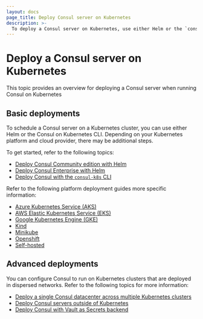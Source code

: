 ```yaml
---
layout: docs
page_title: Deploy Consul server on Kubernetes
description: >-
  To deploy a Consul server on Kubernetes, use either Helm or the `consul-k8s` CLI to schedule the server. Learn about additional steps for deploying a Consul server to different Kubernetes platforms.
---
```


# Deploy a Consul server on Kubernetes

This topic provides an overview for deploying a Consul server when running Consul on Kubernetes

## Basic deployments

To schedule a Consul server on a Kubernetes cluster, you can use either Helm or the Consul on Kubernetes CLI. Depending on your Kubernetes platform and cloud provider, there may be additional steps.

To get started, refer to the following topics:

- [Deploy Consul Community edition with Helm](/consul/docs/deploy/server/k8s/helm)
- [Deploy Consul Enterprise with Helm](/consul/docs/deploy/server/k8s/enterprise)
- [Deploy Consul with the `consul-k8s` CLI](/consul/docs/deploy/server/k8s/consul-k8s)

Refer to the following platform deployment guides more specific information:

- [Azure Kubernetes Service (AKS)](/consul/docs/deploy/server/k8s/platform/aks)
- [AWS Elastic Kubernetes Service (EKS)](/consul/docs/deploy/server/k8s/platform/eks)
- [Google Kubernetes Engine (GKE)](/consul/docs/deploy/server/k8s/platform/gke)
- [Kind](/consul/docs/deploy/server/k8s/platform/kind)
- [Minikube](/consul/docs/deploy/server/k8s/platform/minikube)
- [Openshift](/consul/docs/deploy/server/k8s/platform/openshift)
- [Self-hosted](/consul/docs/deploy/server/k8s/platform/self-hosted)

## Advanced deployments

You can configure Consul to run on Kubernetes clusters that are deployed in dispersed networks. Refer to the following topics for more information:

- [Deploy a single Consul datacenter across multiple Kubernetes clusters](/consul/docs/deploy/server/k8s/multi-cluster)
- [Deploy Consul servers outside of Kubernetes](/consul/docs/deploy/server/k8s/external)
- [Deploy Consul with Vault as Secrets backend](/consul/docs/deploy/server/k8s/vault)